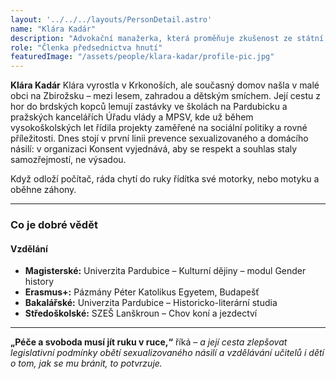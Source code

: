 ```yaml
---
layout: '../../../layouts/PersonDetail.astro'
name: "Klára Kadár"
description: "Advokační manažerka, která proměňuje zkušenost ze státní správy v práci pro bezpečí a důstojnost všech."
role: "Členka předsednictva hnutí"
featuredImage: "/assets/people/klara-kadar/profile-pic.jpg"
---
```


**Klára Kadár**
Klára vyrostla v Krkonoších, ale současný domov našla v malé obci na Zbirožsku – mezi lesem, zahradou a dětským smíchem. Její cestu z hor do brdských kopců lemují zastávky ve školách na Pardubicku a pražských kancelářích Úřadu vlády a MPSV, kde už během vysokoškolských let řídila projekty zaměřené na sociální politiky a rovné příležitosti. Dnes stojí v první linii prevence sexualizovaného a domácího násilí: v organizaci Konsent vyjednává, aby se respekt a souhlas staly samozřejmostí, ne výsadou.

Když odloží počítač, ráda chytí do ruky řídítka své motorky, nebo motyku a oběhne záhony. 

---

### Co je dobré vědět

#### Vzdělání

- **Magisterské:** Univerzita Pardubice – Kulturní dějiny – modul Gender history
- **Erasmus+:** Pázmány Péter Katolikus Egyetem, Budapešť
- **Bakalářské:** Univerzita Pardubice – Historicko-literární studia
- **Středoškolské:** SZEŠ Lanškroun – Chov koní a jezdectví

---

**„Péče a svoboda musí jít ruku v ruce,“** říká – *a její cesta zlepšovat legislativní podmínky obětí sexualizovaného násilí a vzdělávání učitelů i dětí o tom, jak se mu bránit, to potvrzuje.*
